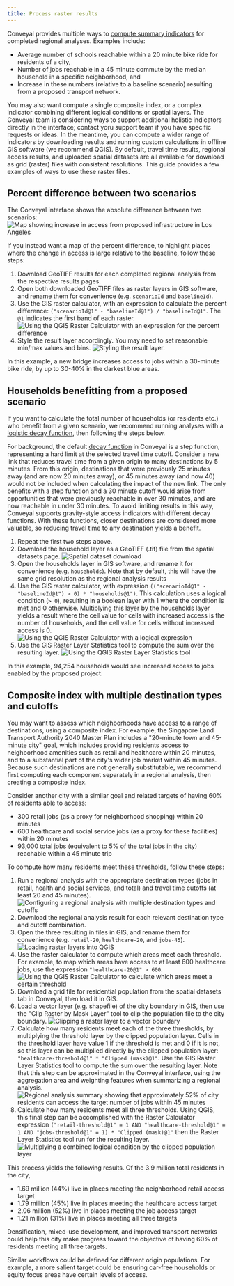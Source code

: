 ```yaml
---
title: Process raster results
---
```



Conveyal provides multiple ways to [compute summary indicators](/analysis/regional#measuring-aggregate-accessibility) for completed regional analyses. Examples include:
* Average number of schools reachable within a 20 minute bike ride for residents of a city,
* Number of jobs reachable in a 45 minute commute by the median household in a specific neighborhood, and
* Increase in these numbers (relative to a baseline scenario) resulting from a proposed transport network.

You may also want compute a single composite index, or a complex indicator combining different logical conditions or spatial layers. The Conveyal team is considering ways to support additional holistic indicators directly in the interface; contact yoru support team if you have specific requests or ideas. In the meantime, you can compute a wider range of indicators by downloading results and running custom calculations in offline GIS software (we recommend QGIS). By default, travel time results, regional access results, and uploaded spatial datasets are all available for download as grid (raster) files with consistent resolutions. This guide provides a few examples of ways to use these raster files.

## Percent difference between two scenarios

The Conveyal interface shows the absolute difference between two scenarios:
<Image
  src='/img/custom-indicators/regional-comparison.png'
  alt='Map showing increase in access from proposed infrastructure in Los Angeles'
/>

If you instead want a map of the percent difference, to highlight places where the change in access is large relative to the baseline, follow these steps:

1. Download GeoTIFF results for each completed regional analysis from the respective results pages.
1. Open both downloaded GeoTIFF files as raster layers in GIS software, and rename them for convenience (e.g. `scenarioId` and `baselineId`).
1. Use the GIS raster calculator, with an expression to calculate the percent difference: `("scenarioId@1" - "baselineId@1") / "baselineId@1"`. The `@1` indicates the first band of each raster.
<Image
  src='/img/custom-indicators/raster-calculator.png'
  alt='Using the QGIS Raster Calculator with an expression for the percent difference'
/>
1. Style the result layer accordingly. You may need to set reasonable min/max values and bins.
<Image
  src='/img/custom-indicators/percent-difference-result.png'
  alt='Styling the result layer.'
/>

In this example, a new bridge increases access to jobs within a 30-minute bike ride, by up to 30-40% in the darkest blue areas.

## Households benefitting from a proposed scenario

If you want to calculate the total number of households (or residents etc.) who benefit from a given scenario, we recommend running analyses with a [logistic decay function](/learn-more/decay-functions#logistic-cdf), then following the steps below.

For background, the default [decay function](/learn-more/decay-functions) in Conveyal is a step function, representing a hard limit at the selected travel time cutoff. Consider a new link that reduces travel time from a given origin to many destinations by 5 minutes. From this origin, destinations that were previously 25 minutes away (and are now 20 minutes away), or 45 minutes away (and now 40) would not be included when calculating the impact of the new link. The only benefits with a step function and a 30 minute cutoff would arise from opportunities that were previously reachable in over 30 minutes, and are now reachable in under 30 minutes. To avoid limiting results in this way, Conveyal supports gravity-style access indicators with different decay functions. With these functions, closer destinations are considered more valuable, so reducing travel time to any destination yields a benefit.

1. Repeat the first two steps above.
1. Download the household layer as a GeoTIFF (.tif) file from the spatial datasets page.
<Image
  src='/img/custom-indicators/households.png'
  alt='Spatial dataset download'
/>
1. Open the households layer in GIS software, and rename it for convenience (e.g. `households`). Note that by default, this will have the same grid resolution as the regional analysis results
1. Use the GIS raster calculator, with expression `(("scenarioId@1" - "baselineId@1") > 0) * "households@1")`. This calculation uses a logical condition (`> 0`), resulting in a boolean layer with 1 where the condition is met and 0 otherwise. Multiplying this layer by the households layer yields a result where the cell value for cells with increased access is the number of households, and the cell value for cells without increased access is 0.
<Image
  src='/img/custom-indicators/raster-calculator-binary.png'
  alt='Using the QGIS Raster Calculator with a logical expression'
/>
1. Use the GIS Raster Layer Statistics tool to compute the sum over the resulting layer.
<Image
  src='/img/custom-indicators/raster-layer-statistics.png'
  alt='Using the QGIS Raster Layer Statistics tool'
/>

In this example, 94,254 households would see increased access to jobs enabled by the proposed project.

## Composite index with multiple destination types and cutoffs

You may want to assess which neighborhoods have access to a range of destinations, using a composite index. For example, the Singapore Land Transport Authority 2040 Master Plan includes a "20-minute town and 45-minute city" goal, which includes providing residents access to neighborhood amenities such as retail and healthcare within 20 minutes, and to a substantial part of the city's wider job market within 45 minutes. Because such destinations are not generally substitutable, we recommend first computing each component separately in a regional analysis, then creating a composite index.

Consider another city with a similar goal and related targets of having 60% of residents able to access:
* 300 retail jobs (as a proxy for neighborhood shopping) within 20 minutes
* 600 healthcare and social service jobs (as a proxy for these facilities) within 20 minutes
* 93,000 total jobs (equivalent to 5% of the total jobs in the city) reachable within a 45 minute trip

To compute how many residents meet these thresholds, follow these steps:

1. Run a regional analysis with the appropriate destination types (jobs in retail, health and social services, and total) and travel time cutoffs (at least 20 and 45 minutes).
<Image
  src='/img/custom-indicators/configure-regional.png'
  alt='Configuring a regional analysis with multiple destination types and cutoffs'
/>
1. Download the regional analysis result for each relevant destination type and cutoff combination.
1. Open the three resulting in files in GIS, and rename them for convenience (e.g. `retail-20`, `healthcare-20`, and `jobs-45`).
<Image
  src='/img/custom-indicators/composite-raster-load.png'
  alt='Loading raster layers into QGIS'
/>
1. Use the raster calculator to compute which areas meet each threshold. For example, to map which areas have access to at least 600 healthcare jobs, use the expression `"healthcare-20@1" > 600`.
<Image
  src='/img/custom-indicators/healthcare-threshold.png'
  alt='Using the QGIS Raster Calculator to calculate which areas meet a certain threshold'
/>
1. Download a grid file for residential population from the spatial datasets tab in Conveyal, then load it in GIS.
1. Load a vector layer (e.g. shapefile) of the city boundary in GIS, then use the "Clip Raster by Mask Layer" tool to clip the population file to the city boundary.
<Image
  src='/img/custom-indicators/clip-raster.png'
  alt='Clipping a raster layer to a vector boundary'
/>
1. Calculate how many residents meet each of the three thresholds, by multiplying the threshold layer by the clipped population layer. Cells in the threshold layer have value 1 if the threshold is met and 0 if it is not, so this layer can be multiplied directly by the clipped population layer: `"healthcare-threshold@1" * "Clipped (mask)@1"`. Use the GIS Raster Layer Statistics tool to compute the sum over the resulting layer.
Note that this step can be approximated in the Conveyal interface, using the aggregation area and weighting features when summarizing a regional analysis.
<Image
  src='/img/custom-indicators/job-access.png'
  alt='Regional analysis summary showing that approximately 52% of city residents can access the target number of jobs within 45 minutes'
/>
1. Calculate how many residents meet all three thresholds. Using QGIS, this final step can be accomplished with the Raster Calculator expression `("retail-threshold@1" = 1 AND "healthcare-threshold@1" = 1 AND "jobs-threshold@1" = 1) * "Clipped (mask)@1"` then the Raster Layer Statistics tool run for the resulting layer.
<Image
  src='/img/custom-indicators/combined-population.png'
  alt='Multiplying a combined logical condition by the clipped population layer'
/>

This process yields the following results. Of the 3.9 million total residents in the city,

* 1.69 million (44%) live in places meeting the neighborhood retail access target
* 1.79 million (45%) live in places meeting the healthcare access target
* 2.06 million (52%) live in places meeting the job access target
* 1.21 million (31%) live in places meeting all three targets

Densification, mixed-use development, and improved transport networks could help this city make progress toward the objective of having 60% of residents meeting all three targets. 

Similar workflows could be defined for different origin populations. For example, a more salient target could be ensuring car-free households or equity focus areas have certain levels of access.

<!---
## Time to nearest

Dual access measures

### Outbound from multiple points

### Inbound to multiple points
--->